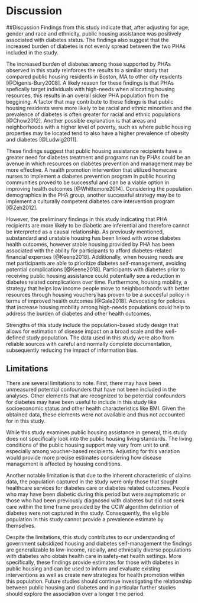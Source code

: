 # Discussion {}
##Discussion
Findings from this study indicate that, after adjusting for age, gender and race and ethnicity, public housing assistance was positively associated with diabetes status. The findings also suggest that the increased burden of diabetes is not evenly spread between the two PHAs included in the study.

The increased burden of diabetes among those supported by PHAs observed in this study reinforces the results to a similiar study that compared public housing residents in Boston, MA to other city residents [@Digenis-Bury2008]. A likely reason for these findings is that PHAs spefically target individuals with high-needs when allocating housing resources, this results in an overall sicker PHA population from the beggining. A factor that may contribute to these fidings is that public housing residents were more likely to be racial and ethnic minorities and the prevalence of diabetes is often greater for racial and ethnic populations [@Chow2012]. Another possible explanation is that areas and neighborhoods with a higher level of poverty, such as where public housing properties may be located tend to also have a higher prevalence of obesity and diabetes [@Ludwig2011].

These findings suggest that public housing assistance recipients have a greater need for diabetes treatment and programs run by PHAs could be an avenue in which resources on diabetes prevention and management may be more effective. A health promotion intervention that utilized homecare nurses to implement a diabetes prevention program in public housing communities proved to be successful and can be a viable option in improving health outcomes [@Whittemore2014]. Considering the population demographics in the PHA group, another successful strategy may be to implement a culturally competent diabetes care intervention program [@Zeh2012].

However, the preliminary findings in this study indicating that PHA recipients are more likely to be diabetic are inferential and therefore cannot be interpreted as a causal relationship. As previously mentioned, substandard and unstable housing has been linked with worse diabetes health outcomes, however stable housing provided by PHA has been associated with the ability for participants to afford diabetes-related financial expenses [@Keene2018]. Additionally, when housing needs are met participants are able to prioritize diabetes self-management, avoiding potential complications [@Keene2018]. Participants with diabetes prior to receiving public housing assistance could potentially see a reduction in diabetes related complications over time. Furthermore, housing mobility, a strategy that helps low income people move to neighboorhoods with better resources through housing vouchers has proven to be a succesful policy in terms of improved health outcomes [@Gale2018]. Advocating for policies that increase housing mobility among high-needs populations could help to address the burden of diabetes and other health outcomes.

Strengths of this study include the population-based study design that allows for estimation of disease impact on a broad scale and the well-defined study population. The data used in this study were also from reliable sources with careful and normally complete documentation, subsequently reducing the impact of information bias.

## Limitations
There are several limitations to note. First, there may have been unmeasured potential confounders that have not been included in the analyses. Other elements that are recognized to be potential confounders for diabetes may have been useful to include in this study like socioeconomic status and other health characteristics like BMI. Given the obtained data, these elements were not available and thus not accounted for in this study.      

While this study examines public housing assistance in general, this study does not specifically look into the public housing living standards. The living conditions of the public housing support may vary from unit to unit especially among voucher-based recipients. Adjusting for this variation would provide more precise estimates considering how disease management is affected by housing conditions.

Another notable limitation is that due to the inherent characteristic of claims data, the population captured in the study were only those that sought healthcare services for diabetes care or diabetes related outcomes. People who may have been diabetic during this period but were asymptomatic or those who had been previously diagnosed with diabetes but did not seek care within the time frame provided by the CCW algorithm definition of diabetes were not captured in the study. Consequently, the eligible population in this study cannot provide a prevalence estimate by themselves.

Despite the limitations, this study contributes to our understanding of government subsidized housing and diabetes self-management the findings are generalizable to low-income, racially, and ethnically diverse populations with diabetes who obtain health care in safety-net health settings. More specifically, these findings provide estimates for those with diabetes in public housing and can be used to inform and evaluate existing interventions as well as create new strategies for health promotion within this population. Future studies should continue investigating the relationship between public housing and diabetes and in particular further studies should explore the association over a longer time period.
